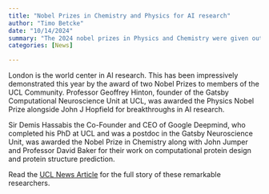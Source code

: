 ```yaml
---
title: "Nobel Prizes in Chemistry and Physics for AI research"
author: "Timo Betcke"
date: "10/14/2024"
summary: "The 2024 nobel prizes in Physics and Chemistry were given out to breakthrough research in AI from members of the UCL community."
categories: [News]

---
```

London is the world center in AI research. This has been impressively demonstrated this year by the award of two Nobel Prizes to members of the UCL Community. Professor Geoffrey Hinton, founder of the Gatsby Computational Neuroscience Unit at UCL, was awarded the Physics Nobel Prize alongside John J Hopfield for breakthroughs in AI research.

Sir Demis Hassabis the Co-Founder and CEO of Google Deepmind, who completed his PhD at UCL and was a postdoc in the Gatsby Neuroscience Unit, was awarded the Nobel Prize in Chemistry along with John Jumper and Professor David Baker for their work on computational protein design and protein structure prediction.

Read the [UCL News Article](https://www.ucl.ac.uk/news/2024/oct/ucl-celebrates-two-more-nobel-prize-laureates) for the full story of these remarkable researchers.
